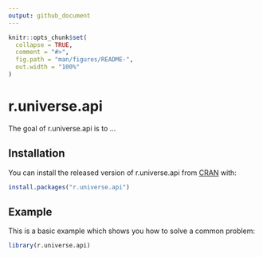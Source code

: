 ```yaml
---
output: github_document
---
```


<!-- README.md is generated from README.Rmd. Please edit that file -->

```r
knitr::opts_chunk$set(
  collapse = TRUE,
  comment = "#>",
  fig.path = "man/figures/README-",
  out.width = "100%"
)
```

# r.universe.api

<!-- badges: start -->
<!-- badges: end -->

The goal of r.universe.api is to ...

## Installation

You can install the released version of r.universe.api from [CRAN](https://CRAN.R-project.org) with:

``` r
install.packages("r.universe.api")
```

## Example

This is a basic example which shows you how to solve a common problem:

```r
library(r.universe.api)
```
